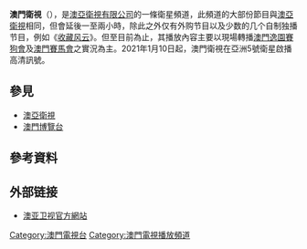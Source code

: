 {{About|[[澳亞衛視有限公司|澳亞衛視有限公司]]拥有的一条卫星频道|[[澳門廣播電視股份有限公司|澳广视]]曾经使用此名称的卫星频道|澳門-MACAU}}
{{Unref|time=2021-10-05}}
{{TV channel|[[澳亞衛視有限公司|澳亞衛視有限公司]]}}
{{頻道資訊
| 頻道名稱         = 澳門衛視<br>MSTV
| 頻道圖片檔案     = MSTV.jpg
| 頻道圖片尺寸     = 225px
| 頻道圖片名稱     = 澳門衛視
| 所屬國家或地區   = {{MAC}}
| 總部所在         = {{MACAU}}
| 播放地區         = [[澳門|澳門]]
| 開播日期         = 1999年6月1日
| 停播日期         =
| 頻道類別         = 
| 視頻格式         = [[標準畫質電視|SDTV]] ([[576i|576i]] [[縱橫比_(圖像)|4:3/16:9]])<br/>[[高清晰度電視|HDTV]] ([[1080i|1080i]] [[縱橫比_(圖像)|16:9]])
| 收視率           = 
| 收視率調查時間   = 
| 收視率資料來源   = 
| 頻道語言         = [[粵語|粵語]]
| 擁有者           = [[澳亞衛視有限公司|澳亞衛視有限公司]]
| 持股者           = 
| 前頻道名稱       = 
| 被取代名稱       = 
| 集團同類頻道     = [[澳亞衛視|澳亞衛視]]
| 重播服務頻道     = 
| 頻道官方網站     = http://www.mstv.pro
| 備註             = 
| 有線電視供應商01 = [[澳門有線電視|澳門有線電視]]
| 有線電視頻道數01 = 153頻道
|}}

'''澳門衛視'''（{{lang-en|'''MSTV'''}}），是[[澳亞衛視有限公司|澳亞衛視有限公司]]的一條衛星頻道，此頻道的大部份節目與[[澳亞衛視|澳亞衛視]]相同，但會延後一至兩小時，除此之外仅有外购节目以及少数的几个自制独播节目，例如《[[收藏风云|收藏风云]]》。但至目前為止，其播放內容主要以現場轉播[[澳門逸園賽狗會|澳門逸園賽狗會]]及[[澳門賽馬會|澳門賽馬會]]之實況為主。2021年1月10日起，澳門衛視在亞洲5號衛星啟播高清訊號。

==參見==
*[[澳亞衛視|澳亞衛視]]
*[[澳門博覽台|澳門博覽台]]

==參考資料==
{{Reflist}}

==外部链接==	 
*[http://www.mastv.cc 澳亚卫视官方網站] {{Wayback|url=http://www.mastv.cc/ |date=20110225100234 }}
{{TV-stub}}

{{澳门电视台}}

[[Category:澳門電視台|Category:澳門電視台]]
[[Category:澳門電視播放頻道|Category:澳門電視播放頻道]]